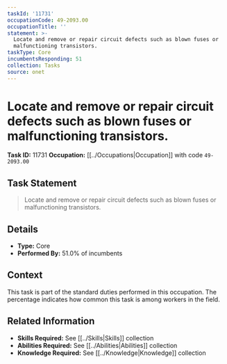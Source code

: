 ```yaml
---
taskId: '11731'
occupationCode: 49-2093.00
occupationTitle: ''
statement: >-
  Locate and remove or repair circuit defects such as blown fuses or
  malfunctioning transistors.
taskType: Core
incumbentsResponding: 51
collection: Tasks
source: onet
---
```

# Locate and remove or repair circuit defects such as blown fuses or malfunctioning transistors.

**Task ID:** 11731
**Occupation:** [[../Occupations|Occupation]] with code `49-2093.00`

## Task Statement

> Locate and remove or repair circuit defects such as blown fuses or malfunctioning transistors.

## Details

- **Type:** Core
- **Performed By:** 51.0% of incumbents

## Context

This task is part of the standard duties performed in this occupation. The percentage indicates how common this task is among workers in the field.

## Related Information

- **Skills Required:** See [[../Skills|Skills]] collection
- **Abilities Required:** See [[../Abilities|Abilities]] collection
- **Knowledge Required:** See [[../Knowledge|Knowledge]] collection
